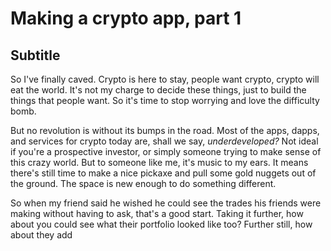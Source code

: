 # Making a crypto app, part 1

## Subtitle

So I've finally caved. Crypto is here to stay, people want crypto, crypto will eat the world.
It's not my charge to decide these things, just to build the things that people want.
So it's time to stop worrying and love the difficulty bomb.

But no revolution is without its bumps in the road.
Most of the apps, dapps, and services for crypto today are, shall we say, _underdeveloped?_
Not ideal if you're a prospective investor, or simply someone trying to make sense of this crazy world.
But to someone like me, it's music to my ears.
It means there's still time to make a nice pickaxe and pull some gold nuggets out of the ground.
The space is new enough to do something different.

So when my friend said he wished he could see the trades his friends were making without having to ask, that's a good start.
Taking it further, how about you could see what their portfolio looked like too? Further still, how about they add
